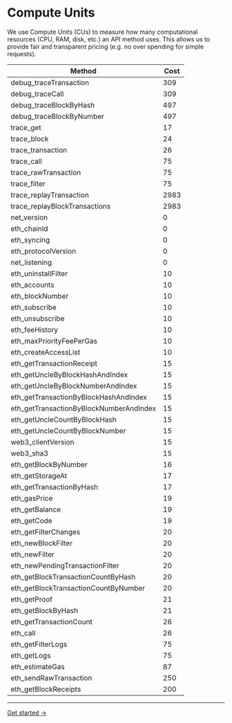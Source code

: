 # Compute Units

We use Compute Units (CUs) to measure how many computational resources (CPU, RAM, disk, etc.) an API method uses. This allows us to provide fair and transparent pricing (e.g. no over spending for simple requests).

| Method                                  | Cost |
| --------------------------------------- | ---- |
| debug_traceTransaction                  | 309  |
| debug_traceCall                         | 309  |
| debug_traceBlockByHash                  | 497  |
| debug_traceBlockByNumber                | 497  |
| trace_get                               | 17   |
| trace_block                             | 24   |
| trace_transaction                       | 26   |
| trace_call                              | 75   |
| trace_rawTransaction                    | 75   |
| trace_filter                            | 75   |
| trace_replayTransaction                 | 2983 |
| trace_replayBlockTransactions           | 2983 |
| net_version                             | 0    |
| eth_chainId                             | 0    |
| eth_syncing                             | 0    |
| eth_protocolVersion                     | 0    |
| net_listening                           | 0    |
| eth_uninstallFilter                     | 10   |
| eth_accounts                            | 10   |
| eth_blockNumber                         | 10   |
| eth_subscribe                           | 10   |
| eth_unsubscribe                         | 10   |
| eth_feeHistory                          | 10   |
| eth_maxPriorityFeePerGas                | 10   |
| eth_createAccessList                    | 10   |
| eth_getTransactionReceipt               | 15   |
| eth_getUncleByBlockHashAndIndex         | 15   |
| eth_getUncleByBlockNumberAndIndex       | 15   |
| eth_getTransactionByBlockHashAndIndex   | 15   |
| eth_getTransactionByBlockNumberAndIndex | 15   |
| eth_getUncleCountByBlockHash            | 15   |
| eth_getUncleCountByBlockNumber          | 15   |
| web3_clientVersion                      | 15   |
| web3_sha3                               | 15   |
| eth_getBlockByNumber                    | 16   |
| eth_getStorageAt                        | 17   |
| eth_getTransactionByHash                | 17   |
| eth_gasPrice                            | 19   |
| eth_getBalance                          | 19   |
| eth_getCode                             | 19   |
| eth_getFilterChanges                    | 20   |
| eth_newBlockFilter                      | 20   |
| eth_newFilter                           | 20   |
| eth_newPendingTransactionFilter         | 20   |
| eth_getBlockTransactionCountByHash      | 20   |
| eth_getBlockTransactionCountByNumber    | 20   |
| eth_getProof                            | 21   |
| eth_getBlockByHash                      | 21   |
| eth_getTransactionCount                 | 26   |
| eth_call                                | 26   |
| eth_getFilterLogs                       | 75   |
| eth_getLogs                             | 75   |
| eth_estimateGas                         | 87   |
| eth_sendRawTransaction                  | 250  |
| eth_getBlockReceipts                    | 200  |

---

[Get started →](https://app.conduit.xyz/rpc-keys)
